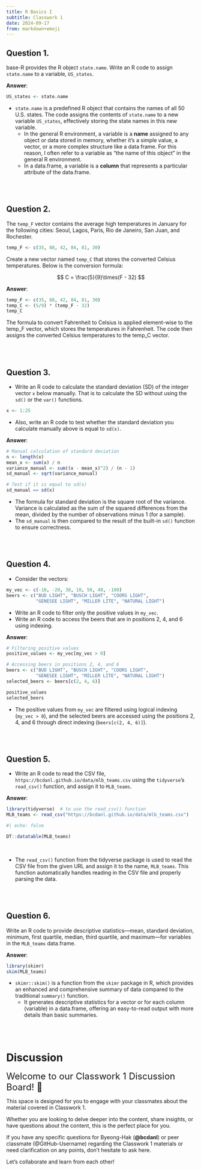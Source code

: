 ```yaml
---
title: R Basics I
subtitle: Classwork 1
date: 2024-09-17
from: markdown+emoji
---
```



## Question 1.
base-R provides the R object `state.name`. Write an R code to assign `state.name` to a variable, `US_states`.

**Answer**:
```r
US_states <- state.name
```

- `state.name` is a predefined R object that contains the names of all 50 U.S. states. The code assigns the contents of `state.name` to a new variable `US_states`, effectively storing the state names in this new variable.
	-	In the general R environment, a variable is a **name** assigned to any object or data stored in memory, whether it’s a simple value, a vector, or a more complex structure like a data frame. For this reason, I often refer to a variable as "the name of this object" in the general R environment.
	-	In a data.frame, a variable is a **column** that represents a particular attribute of the data.frame.


<br><br>

## Question 2.
The `temp_F` vector contains the average high temperatures in January for the following cities: Seoul, Lagos, Paris, Rio de Janeiro, San Juan, and Rochester.

```r
temp_F <- c(35, 88, 42, 84, 81, 30)
```

Create a new vector named `temp_C` that stores the converted Celsius temperatures. Below is the conversion formula:

$$
C = \frac{5}{9}\times(F - 32)
$$

**Answer**:
```r
temp_F <- c(35, 88, 42, 84, 81, 30)
temp_C <- (5/9) * (temp_F - 32)
temp_C
```
The formula to convert Fahrenheit to Celsius is applied element-wise to the temp_F vector, which stores the temperatures in Fahrenheit. The code then assigns the converted Celsius temperatures to the temp_C vector.

<br><br>


## Question 3.
- Write an R code to calculate the standard deviation (SD) of the integer vector `x` below manually. That is to calculate the SD without using the `sd()` or the `var()` functions.

```r
x <- 1:25
```

- Also, write an R code to test whether the standard deviation you calculate manually above is equal to `sd(x)`.


**Answer**:
```r
# Manual calculation of standard deviation
n <- length(x)
mean_x <- sum(x) / n
variance_manual <- sum((x - mean_x)^2) / (n - 1)
sd_manual <- sqrt(variance_manual)

# Test if it is equal to sd(x)
sd_manual == sd(x)
```
-	The formula for standard deviation is the square root of the variance. Variance is calculated as the sum of the squared differences from the mean, divided by the number of observations minus 1 (for a sample).
-	The `sd_manual` is then compared to the result of the built-in `sd()` function to ensure correctness.

<br><br>



## Question 4.
- Consider the vectors:

```r
my_vec <- c(-10, -20, 30, 10, 50, 40, -100)
beers <- c("BUD LIGHT", "BUSCH LIGHT", "COORS LIGHT", 
           "GENESEE LIGHT", "MILLER LITE", "NATURAL LIGHT")
```


- Write an R code to filter only the positive values in `my_vec`.
- Write an R code to access the beers that are in positions 2, 4, and 6 using indexing.

**Answer**:
```r
# Filtering positive values
positive_values <- my_vec[my_vec > 0]

# Accessing beers in positions 2, 4, and 6
beers <- c("BUD LIGHT", "BUSCH LIGHT", "COORS LIGHT", 
           "GENESEE LIGHT", "MILLER LITE", "NATURAL LIGHT")
selected_beers <- beers[c(2, 4, 6)]

positive_values
selected_beers
```

- The positive values from `my_vec` are filtered using logical indexing (`my_vec > 0`), and the selected beers are accessed using the positions 2, 4, and 6 through direct indexing (`beers[c(2, 4, 6)]`).

<br><br>



## Question 5.
- Write an R code to read the CSV file, `https://bcdanl.github.io/data/mlb_teams.csv` using the `tidyverse`'s `read_csv()` function, and assign it to `MLB_teams`.

**Answer**:
```r
library(tidyverse)  # to use the read_csv() function
MLB_teams <- read_csv("https://bcdanl.github.io/data/mlb_teams.csv")
```

```r
#| echo: false

DT::datatable(MLB_teams)
```

<br>

- The `read_csv()` function from the tidyverse package is used to read the CSV file from the given URL and assign it to the name, `MLB_teams`. This function automatically handles reading in the CSV file and properly parsing the data.


<br><br>





## Question 6.
Write an R code to provide descriptive statistics---mean, standard deviation, minimum, first quartile, median, third quartile, and maximum---for variables in the `MLB_teams` data.frame.

**Answer**:
```r
library(skimr)
skim(MLB_teams)
```

- `skimr::skim()` is a function from the `skimr` package in R, which provides an enhanced and comprehensive summary of data compared to the traditional `summary()` function. 
  - It generates descriptive statistics for a vector or for each column (variable) in a data.frame, offering an easy-to-read output with more details than basic summaries.


<br><br>




# Discussion 


<font size = "5">Welcome to our Classwork 1 Discussion Board! 👋 </font>


This space is designed for you to engage with your classmates about the material covered in Classwork 1.

Whether you are looking to delve deeper into the content, share insights, or have questions about the content, this is the perfect place for you.

If you have any specific questions for Byeong-Hak (**@bcdanl**) or peer classmate (@GitHub-Username) regarding the Classwork 1 materials or need clarification on any points, don't hesitate to ask here. 

Let's collaborate and learn from each other!

